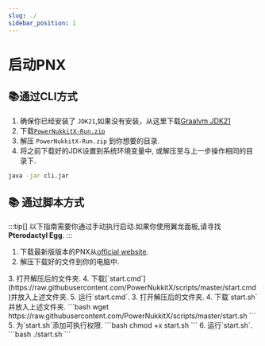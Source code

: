 ```yaml
---
slug: ./
sidebar_position: 1
---
```

# 启动PNX
## 📚通过CLI方式
1. 确保你已经安装了 `JDK21`,如果没有安装，从这里下载[Graalvm JDK21](https://www.graalvm.org/downloads)
2. 下载[`PowerNukkitX-Run.zip`](https://github.com/PowerNukkitX/PowerNukkitX/releases/download/nightly-build/powernukkitx-run.zip)
3. 解压 `PowerNukkitX-Run.zip` 到你想要的目录.
4. 将之前下载好的JDK设置到系统环境变量中, 或解压至与上一步操作相同的目录下.
```sh
java -jar cli.jar
```

## 📚 通过脚本方式

:::tip[]
以下指南需要你通过手动执行启动.如果你使用翼龙面板,请寻找**Pterodactyl Egg**.
:::

1. 下载最新版版本的PNX从[official website](https://v2.powernukkitx.com/).
2. 解压下载好的文件到你的电脑中.
<Tabs>
    <TabItem value="Windows">
        3. 打开解压后的文件夹.
        4. 下载[`start.cmd`](https://raw.githubusercontent.com/PowerNukkitX/scripts/master/start.cmd)并放入上述文件夹.
        5. 运行`start.cmd`.
    </TabItem>
    <TabItem value="Linux">
        3. 打开解压后的文件夹.
        4. 下载`start.sh`并放入上述文件夹.
        ```bash
        wget https://raw.githubusercontent.com/PowerNukkitX/scripts/master/start.sh
        ```
        5. 为`start.sh`添加可执行权限.
        ```bash
        chmod +x start.sh
        ```
        6. 运行`start.sh`.
        ```bash
        ./start.sh
        ```
    </TabItem>
</Tabs>